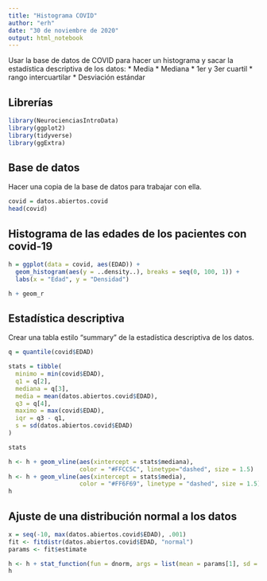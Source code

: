 ```yaml
---
title: "Histograma COVID"
author: "erh"
date: "30 de noviembre de 2020"
output: html_notebook
---
```


Usar la base de datos de COVID para hacer un histograma y sacar la estadística descriptiva de los datos:
  * Media
  * Mediana
  * 1er y 3er cuartil
  * rango intercuartilar
  * Desviación estándar

## Librerías
```r
library(NeurocienciasIntroData)
library(ggplot2)
library(tidyverse)
library(ggExtra)
```

## Base de datos

Hacer una copia de la base de datos para trabajar con ella.
```r
covid = datos.abiertos.covid
head(covid)
```

## Histograma de las edades de los pacientes con covid-19

```r
h = ggplot(data = covid, aes(EDAD)) +
  geom_histogram(aes(y = ..density..), breaks = seq(0, 100, 1)) +
  labs(x = "Edad", y = "Densidad")

h + geom_r
```

## Estadística descriptiva

Crear una tabla estilo "summary" de la estadística descriptiva de los datos.
```r
q = quantile(covid$EDAD)

stats = tibble(
  minimo = min(covid$EDAD),
  q1 = q[2],
  mediana = q[3],
  media = mean(datos.abiertos.covid$EDAD),
  q3 = q[4],
  maximo = max(covid$EDAD),
  iqr = q3 - q1,
  s = sd(datos.abiertos.covid$EDAD)
)

stats

```

```r
h <- h + geom_vline(aes(xintercept = stats$mediana),
                    color = "#FFCC5C", linetype="dashed", size = 1.5)
h <- h + geom_vline(aes(xintercept = stats$media), 
                    color = "#FF6F69", linetype = "dashed", size = 1.5)
h
```

## Ajuste de una distribución normal a los datos
```r
x = seq(-10, max(datos.abiertos.covid$EDAD), .001)
fit <- fitdistr(datos.abiertos.covid$EDAD, "normal")
params <- fit$estimate

h <- h + stat_function(fun = dnorm, args = list(mean = params[1], sd = params[2]), size = 1.5, colour = "#FF6F69" )
h
```

